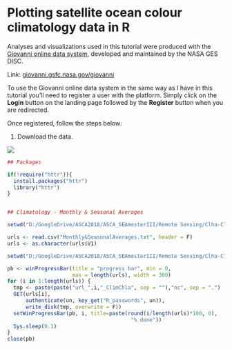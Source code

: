 
# Plotting satellite ocean colour climatology data in R

Analyses and visualizations used in this tutorial were produced with the [Giovanni online data system](https://giovanni.gsfc.nasa.gov/giovanni/){target="_blank"}, developed and maintained by the NASA GES DISC.

Link: [giovanni.gsfc.nasa.gov/giovanni](https://giovanni.gsfc.nasa.gov/giovanni/){target="_blank"}

To use the Giovanni online data system in the same way as I have in this tutorial you'll need to register a user with the platform. Simply click on the **Login** button on the landing page followed by the **Register** button when you are redirected.

Once registered, follow the steps below:

1. Download the data.





![](images/R_Tutorials/Giovanni_search_Chlim.png)


```r
## Packages

if(!require("httr")){
  install.packages("httr")
  library("httr")
}


## Climatology - Monthly & Seasonal Averages 

setwd("D:/GoogleDrive/ASCA2018/ASCA_SEAmesterIII/Remote Sensing/Clha-Climatology-Seasons")

urls <- read.csv("Monthly&SeasonalAverages.txt", header = F)
urls <- as.character(urls$V1)

setwd("D:/GoogleDrive/ASCA2018/ASCA_SEAmesterIII/Remote Sensing/Clha-Climatology-Seasons/files")

pb <- winProgressBar(title = "progress bar", min = 0,
                     max = length(urls), width = 300)
for (i in 1:length(urls)) {
  tmp <- paste(paste("url_",i,"_ClimChla", sep = ""),"nc", sep = ".")
  GET(urls[i], 
      authenticate(un, key_get("R_passwords", un)),
      write_disk(tmp, overwrite = F))
  setWinProgressBar(pb, i, title=paste(round(i/length(urls)*100, 0),
                                        "% done"))
  Sys.sleep(0.1)
}
close(pb)


```


